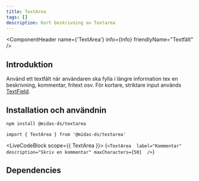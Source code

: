 ```yaml
---
title: TextArea
tags: []
description: Kort beskrivning av Textarea
---
```



<ComponentHeader name={'TextArea'} info={Info} friendlyName="Textfält" />

## Introduktion

Använd ett textfält när användaren ska fylla i längre information tex en beskrivning, kommentar, fritext osv. För kortare, striktare input används [TextField](./textfield.mdx).

## Installation och användnin

```bash npm2yarn
npm install @midas-ds/textarea
```

```tsx
import { TextArea } from '@midas-ds/textarea'
```

<LiveCodeBlock scope={{ TextArea }}>
{`<TextArea 
    label="Kommentar"
    description="Skriv en kommentar"
    maxCharacters={50} 
/>`}
</LiveCodeBlock>


## Dependencies
<ComponentFooter info={Info}/>